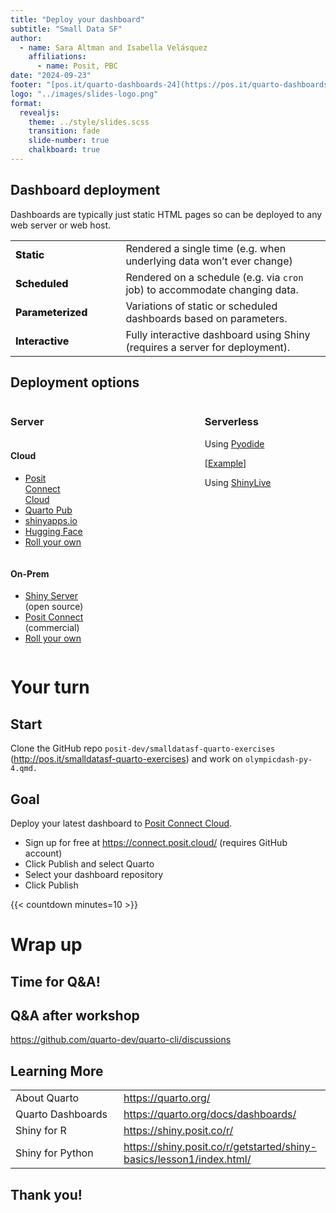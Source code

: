 ```yaml
---
title: "Deploy your dashboard"
subtitle: "Small Data SF"
author:   
  - name: Sara Altman and Isabella Velásquez
    affiliations:
      - name: Posit, PBC
date: "2024-09-23"
footer: "[pos.it/quarto-dashboards-24](https://pos.it/quarto-dashboards-24)"
logo: "../images/slides-logo.png"
format:
  revealjs:
    theme: ../style/slides.scss
    transition: fade
    slide-number: true
    chalkboard: true
---
```


## Dashboard deployment

Dashboards are typically just static HTML pages so can be deployed to any web server or web host.

```{=html}
<table id="deployment-table">
<colgroup>
<col style="width: 35%">
<col style="width: 65%">
</colgroup>
<tbody>
<tr class="odd fragment">
<td>Static</td>
<td><span>Rendered a single time (e.g.&nbsp;when underlying data won’t ever change)</span></td>
</tr>
<tr class="even fragment">
<td>Scheduled</td>
<td><span>Rendered on a schedule (e.g.&nbsp;via <code>cron</code> job) to accommodate changing data.</span></td>
</tr>
<tr class="odd fragment">
<td>Parameterized</td>
<td><span>Variations of static or scheduled dashboards based on parameters.</span></td>
</tr>
<tr class="even fragment">
<td>Interactive</td>
<td><span>Fully interactive dashboard using Shiny (requires a server for deployment).</span></td>
</tr>
</tbody>
</table>

<style type="text/css">
#deployment-table td {
  border-bottom: none;
}
#deployment-table td:first-of-type {
  font-weight: 800;
}
</style>
```

## Deployment options

::: columns
::: {.column width="60%"}
### Server

::: {.column width="40%"}
#### Cloud

-   [Posit Connect Cloud](https://connect.posit.cloud/)
-   [Quarto Pub](https://quartopub.com/)
-   [shinyapps.io](https://shiny.posit.co/py/docs/deploy.html#deploy-to-shinyapps.io-cloud-hosting)
-   [Hugging Face](https://huggingface.co/docs/hub/spaces-sdks-docker-shiny)
-   [Roll your own](https://shiny.posit.co/py/docs/deploy.html#other-hosting-options)
:::

::: {.column width="50%"}
#### On-Prem

-   [Shiny Server](https://shiny.posit.co/py/docs/deploy.html#deploy-to-shiny-server-open-source) (open source)
-   [Posit Connect](https://shiny.posit.co/py/docs/deploy.html#deploy-to-posit-connect-commercial) (commercial)
-   [Roll your own](https://shiny.posit.co/py/docs/deploy.html#other-hosting-options)
:::
:::

::: {.column .fragment width="40%"}
### Serverless

Using [Pyodide](https://pyodide.org/)

\[[Example](https://wch.github.io/retirement-simulation-dashboard/)\]

Using [ShinyLive](https://posit-dev.github.io/r-shinylive/)
:::
:::

# Your turn

## Start

::: python-box
Clone the GitHub repo `posit-dev/smalldatasf-quarto-exercises` (<http://pos.it/smalldatasf-quarto-exercises>) and work on `olympicdash-py-4.qmd.`
:::

## Goal

::: your-turn
Deploy your latest dashboard to [Posit Connect Cloud](https://connect.posit.cloud/).
:::

* Sign up for free at <https://connect.posit.cloud/> (requires GitHub account)
* Click Publish and select Quarto
* Select your dashboard repository
* Click Publish

{{< countdown minutes=10 >}}

# Wrap up

## Time for Q&A! {.center}

## Q&A after workshop {.center}

<https://github.com/quarto-dev/quarto-cli/discussions>

## Learning More

|                   |                                                                        |
|-------------------------|-----------------------------------------------|
| About Quarto      | <https://quarto.org/>                                                  |
| Quarto Dashboards | <https://quarto.org/docs/dashboards/>                                  |
| Shiny for R       | <https://shiny.posit.co/r/>                                            |
| Shiny for Python  | <https://shiny.posit.co/r/getstarted/shiny-basics/lesson1/index.html/> |

## Thank you! {.center}